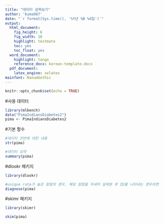 ```yaml
---
title: "데이터 살펴보기"
author: 'kuma987'
date: "`r format(Sys.time(), '%Y년 %B %d일')`"
output:
  html_document: 
    fig_height: 6
    fig_width: 10
    highlight: textmate
    toc: yes
    toc_float: yes
  word_document:
    highlight: tango
    reference_docx: korean-template.docx
  pdf_document:
    latex_engine: xelatex
mainfont: NanumGothic
---
```


```r
knitr::opts_chunk$set(echo = TRUE)
```

#사용 데이터
```r
library(mlbench)
data("PimaIndiansDiabetes2")
pima <- PimaIndiansDiabetes2
```

#기본 함수
```r
#데이터 전반에 대한 내용
str(pima)
```
```r
#데이터 요약
summary(pima)
```

#dlookr 패키지
```r
library(dlookr)
```

```r
#unique rate가 높은 칼럼의 경우, 해당 칼럼을 자세히 살펴본 후 ID를 나타내는 경우라면 모델링 전에 제거할 것
diagnose(pima) 
```

#skimr 패키지
```r
library(skimr)
```
```r
skim(pima)
```


